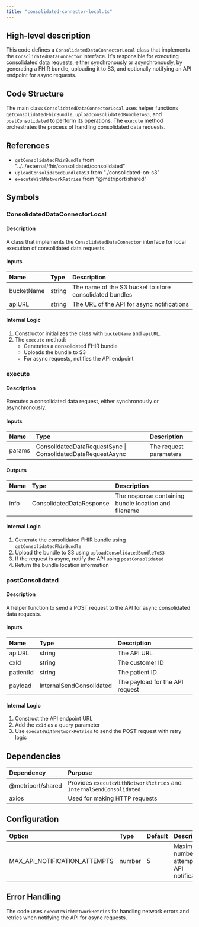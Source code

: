 ```yaml
---
title: "consolidated-connector-local.ts"
---
```


## High-level description
This code defines a `ConsolidatedDataConnectorLocal` class that implements the `ConsolidatedDataConnector` interface. It's responsible for executing consolidated data requests, either synchronously or asynchronously, by generating a FHIR bundle, uploading it to S3, and optionally notifying an API endpoint for async requests.

## Code Structure
The main class `ConsolidatedDataConnectorLocal` uses helper functions `getConsolidatedFhirBundle`, `uploadConsolidatedBundleToS3`, and `postConsolidated` to perform its operations. The `execute` method orchestrates the process of handling consolidated data requests.

## References
- `getConsolidatedFhirBundle` from "../../external/fhir/consolidated/consolidated"
- `uploadConsolidatedBundleToS3` from "./consolidated-on-s3"
- `executeWithNetworkRetries` from "@metriport/shared"

## Symbols

### ConsolidatedDataConnectorLocal
#### Description
A class that implements the `ConsolidatedDataConnector` interface for local execution of consolidated data requests.

#### Inputs
| Name | Type | Description |
|:-----|:-----|:------------|
| bucketName | string | The name of the S3 bucket to store consolidated bundles |
| apiURL | string | The URL of the API for async notifications |

#### Internal Logic
1. Constructor initializes the class with `bucketName` and `apiURL`.
2. The `execute` method:
   - Generates a consolidated FHIR bundle
   - Uploads the bundle to S3
   - For async requests, notifies the API endpoint

### execute
#### Description
Executes a consolidated data request, either synchronously or asynchronously.

#### Inputs
| Name | Type | Description |
|:-----|:-----|:------------|
| params | ConsolidatedDataRequestSync \| ConsolidatedDataRequestAsync | The request parameters |

#### Outputs
| Name | Type | Description |
|:-----|:-----|:------------|
| info | ConsolidatedDataResponse | The response containing bundle location and filename |

#### Internal Logic
1. Generate the consolidated FHIR bundle using `getConsolidatedFhirBundle`
2. Upload the bundle to S3 using `uploadConsolidatedBundleToS3`
3. If the request is async, notify the API using `postConsolidated`
4. Return the bundle location information

### postConsolidated
#### Description
A helper function to send a POST request to the API for async consolidated data requests.

#### Inputs
| Name | Type | Description |
|:-----|:-----|:------------|
| apiURL | string | The API URL |
| cxId | string | The customer ID |
| patientId | string | The patient ID |
| payload | InternalSendConsolidated | The payload for the API request |

#### Internal Logic
1. Construct the API endpoint URL
2. Add the `cxId` as a query parameter
3. Use `executeWithNetworkRetries` to send the POST request with retry logic

## Dependencies
| Dependency | Purpose |
|:-----------|:--------|
| @metriport/shared | Provides `executeWithNetworkRetries` and `InternalSendConsolidated` |
| axios | Used for making HTTP requests |

## Configuration
| Option | Type | Default | Description |
|:-------|:-----|:--------|:------------|
| MAX_API_NOTIFICATION_ATTEMPTS | number | 5 | Maximum number of attempts for API notifications |

## Error Handling
The code uses `executeWithNetworkRetries` for handling network errors and retries when notifying the API for async requests.
